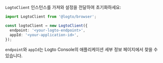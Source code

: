 `LogtoClient` 인스턴스를 가져와 설정을 전달하여 초기화하세요:

```ts title="index.js"
import LogtoClient from '@logto/browser';

const logtoClient = new LogtoClient({
  endpoint: '<your-logto-endpoint>',
  appId: '<your-application-id>',
});
```

`endpoint`와 `appId`는 Logto Console의 애플리케이션 세부 정보 페이지에서 찾을 수 있습니다.

